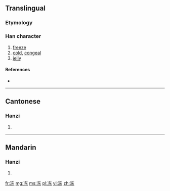 {{also|凍}}
==Translingual==

===Etymology===
{{Han simp|凍|f=東|t=东}}

===Han character===
{{Han char|rn=15|rad=冫|as=05|sn=7|four=|canj=戈一大木 (IMKD)}}

# [[freeze]]
# [[cold]], [[congeal]]
# [[jelly]]

====References====
* {{Han ref|kx=0132.071|hdz=10295.150|uh=51BB|ud=20923}}

----

==Cantonese==

===Hanzi===
{{yue-hanzi|jyut=|y=dung1, dung3|tra=凍}}

# {{defn|lang=yue|sort=冫05}}

----

==Mandarin==

===Hanzi===
{{cmn-hanzi|tra=凍|pin=[[dòng]] ([[dong4]])|wg=tung<sup>4</sup>}}

# {{defn|lang=cmn|sort=冫05}}

[[fr:冻]]
[[mg:冻]]
[[ms:冻]]
[[pl:冻]]
[[vi:冻]]
[[zh:冻]]